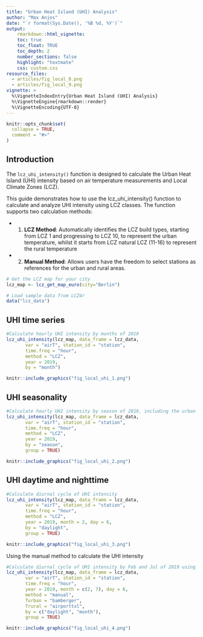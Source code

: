 ```yaml
---
title: "Urban Heat Island (UHI) Analysis"
author: "Max Anjos"
date: "`r format(Sys.Date(), '%B %d, %Y')`"
output:
    rmarkdown::html_vignette:
    toc: true
    toc_float: TRUE
    toc_depth: 2
    number_sections: false
    highlight: "textmate"
    css: custom.css
resource_files:
  - articles/fig_local_8.png
  - articles/fig_local_9.png
vignette: >
  %\VignetteIndexEntry{Urban Heat Island (UHI) Analysis}
  %\VignetteEngine{rmarkdown::render}
  %\VignetteEncoding{UTF-8}
---
```


```r
knitr::opts_chunk$set(
  collapse = TRUE,
  comment = "#>"
)
```

## Introduction

The `lcz_uhi_intensity()` function is designed to calculate the Urban Heat Island (UHI) intensity based on air temperature measurements and Local Climate Zones (LCZ).

This guide demonstrates how to use the lcz_uhi_intensity() function to calculate and analyze UHI intensity using LCZ classes. The function supports two calculation methods:

* 1. **LCZ Method**: Automatically identifies the LCZ build types, starting from LCZ 1 and progressing to LCZ 10, to represent the urban temperature, whilst it starts from LCZ natural LCZ (11-16) to represent the rural temperature
* 2. **Manual Method**: Allows users have the freedom to select stations as references for the urban and rural areas.

```r
# Get the LCZ map for your city
lcz_map <- lcz_get_map_euro(city="Berlin")

# Load sample data from LCZ4r
data("lcz_data")
```

## UHI time series

```r

#Calculate hourly UHI intensity by months of 2019
lcz_uhi_intensity(lcz_map, data_frame = lcz_data, 
       var = "airT", station_id = "station",
       time.freq = "hour", 
       method = "LCZ",
       year = 2019,
       by = "month")
```

```r
knitr::include_graphics("fig_local_uhi_1.png")
```

## UHI seasonality

```r

#Calculate hourly UHI intensity by season of 2019, including the urban and rural temperatures
lcz_uhi_intensity(lcz_map, data_frame = lcz_data, 
       var = "airT", station_id = "station",
       time.freq = "hour", 
       method = "LCZ",
       year = 2019,
       by = "season",
       group = TRUE)
```

```r
knitr::include_graphics("fig_local_uhi_2.png")
```

## UHI daytime and nighttime

```r

#Calculate diurnal cycle of UHI intensity
lcz_uhi_intensity(lcz_map, data_frame = lcz_data, 
       var = "airT", station_id = "station",
       time.freq = "hour", 
       method = "LCZ",
       year = 2019, month = 2, day = 6,
       by = "daylight",
       group = TRUE)
```

```r
knitr::include_graphics("fig_local_uhi_3.png")
```

Using the manual method to calculate the UHI intensity

```r

#Calculate diurnal cycle of UHI intensity by Feb and Jul of 2019 using the manual method
lcz_uhi_intensity(lcz_map, data_frame = lcz_data, 
       var = "airT", station_id = "station",
       time.freq = "hour", 
       year = 2019, month = c(2, 7), day = 6,
       method = "manual",
       Turban = "bamberger",
       Trural = "airporttxl",
       by = c("daylight", "month"),
       group = TRUE)
```

```r
knitr::include_graphics("fig_local_uhi_4.png")
```

